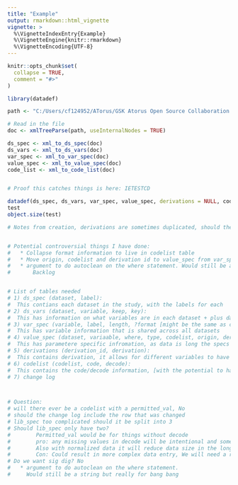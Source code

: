 ```yaml
---
title: "Example"
output: rmarkdown::html_vignette
vignette: >
  %\VignetteIndexEntry{Example}
  %\VignetteEngine{knitr::rmarkdown}
  %\VignetteEncoding{UTF-8}
---
```


```r
knitr::opts_chunk$set(
  collapse = TRUE,
  comment = "#>"
)
```

```r
library(datadef)
```


```r
path <- "C:/Users/cf124952/ATorus/GSK Atorus Open Source Collaboration - Metadata/GSK_SDTM_defines/mid207966/define.xml"

# Read in the file
doc <- xmlTreeParse(path, useInternalNodes = TRUE)

ds_spec <- xml_to_ds_spec(doc)
ds_vars <- xml_to_ds_vars(doc)
var_spec <- xml_to_var_spec(doc)
value_spec <- xml_to_value_spec(doc)
code_list <- xml_to_code_list(doc)


# Proof this catches things is here: IETESTCD

datadef(ds_spec, ds_vars, var_spec, value_spec, derivations = NULL, code_list)
test
object.size(test)

# Notes from creation, derivations are sometimes duplicated, should the builder reduce the duplicates


# Potential controversial things I have done:
#   * Collapse format information to live in codelist table
#   * Move origin, codelist and derivation id to value_spec from var_spec
#   * argument to do autoclean on the where statement. Would still be a string but really for bang bang
#       Backlog


# List of tables needed
# 1) ds_spec (dataset, label):
#  This contians each dataset in the study, with the labels for each
# 2) ds_vars (dataset, variable, keep, key):
#  This has information on what variables are in each dataset + plus dataset specific variable information
# 3) var_spec (variable, label, length, ?format [might be the same as code list]):
#  This has variable information that is shared across all datasets
# 4) value_spec (dataset, variaable, where, type, codelist, origin, derivation_id):
#  This has parametere specific infromation, as data is long the specs for wbc might be difference the hgb
# 5) derivations (derivation_id, derivation):
#  This contains derivation, it allows for different variables to have the same derivation. (derivation just string)
# 6) codelist (codelist, code, decode):
#  This contains the code/decode information, [with the potential to have format as a decode]
# 7) change log



# Question:
# will there ever be a codelist with a permitted_val, No
# should the change log include the row that was changed
# lib_spec too complicated should it be split into 3
# Should lib_spec only have two?
#        Permitted_val would be for things without decode
#        pro: any missing values in decode will be intentional and something we could give warning for
#        Also with normalized data it will reduce data size in the long run
#        Con: Could result in more complex data entry, We will need a rule on knowing when to go
# Do we want sig dig? No
#   * argument to do autoclean on the where statement.
#     Would still be a string but really for bang bang
```
